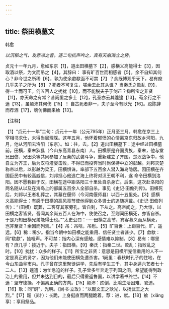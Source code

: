 ```yaml
---
---
---
```

title: 祭田横墓文
---



韩愈

*以沉郁之气，发悲凉之音。逐二句抗声吟之，真有天崩海立之势。*

贞元十一年九月，愈如东京【1】，道出田横墓下【2】，感横义高能得士【3】，因取酒以祭，为文而吊之【4】，其辞曰：
事有旷百世而相感者【5】，余不自知其何心？非今世之所稀【6】，孰为使余歔欷面不可禁【7】？余既博观乎天下，曷有庶几乎夫子之所为【8】？死者不可复生，嗟余去此其从谁？
当秦氏之败乱【9】，得一士而可王。何五百人之扰扰【10】，而不能脱夫子于剑芒？抑所宝之非贤【11】，亦天命之有常？昔阙里之多士【12】，孔圣亦云其遑遑【13】。苟余行之不迷【13】，虽颠沛其何伤【15】！
自古死者非一，夫子至今有耿光【16】。跽陈辞而荐酒【17】，魂仿佛而来飨【13】。

【注释】

【1】“贞元十一年”二句：贞元十一年（公元795年）正月至三月，韩愈在京三上宰相书求仕，未得当局理睬。这年五月，他怀着郁愤的心情离京东归故乡河阳，九月，他从河阳去洛阳（东京）。如：往，去。【2】道出田横墓下：途中经过田横墓前。田横，秦末狄县（今山东高青县东南）人。田横原是齐国贵族，秦末，他与堂兄田儋、兄田荣等共同参加了反秦的武装斗争，重新建立了齐国。楚汉战争中，他自立为齐王，后为汉将灌婴击败，不得已而投奔当时尚保持中立的彭越。刘邦灭楚称帝以后，以彭越为梁王。田横惧诛，率部下五百余人潜入海岛隐居。因田横在齐国臣民中有较高威信，刘邦担心他逃亡海上终将对汉王朝不利，遂
命令田横到洛阳。因不愿称臣于汉，田横在途中距洛阳三十里处自杀身亡。后来，这次赴洛阳的两名随从以及在海岛上的部属五百余人全部自杀。事见《史记·田儋列传》。田横死后，刘邦以王者礼葬之，其墓在偃师（今河南偃师县）以西十五里处。【3】感横义高能得士：有感于田横的高风亮节使他得到众多贤士的追随拥戴。《史记·田儋列传》：“（田横）既葬，二客穿其冢旁孔，皆自刭，下从之。高帝闻之，乃大惊，以田横之客皆贤，吾闻其余尚五百人在海中，使使召之，至则闻田横死，亦皆自杀。于是乃知田横兄弟能得士也。”“太史公曰：······田横之高节，宾客慕义而从横死，岂非至贤？余因而列焉。”【4】吊：吊唁，吊慰。【5】旷百世：上距百代。旷，遥远。【6】稀：稀少。指当今朝中如田横之能重用、信任贤士者甚少。【7】歔欷：同“欷歔”，抽噎声。不可禁：指内心深有感触，感情难以抑制。【8】曷有：哪里有？庶几乎：接近于。夫子：指田横。【9】秦氏：指秦二世。败乱：指败乱之时。【10】扰扰：众多的样子。【11】所宝之非贤：意思是田横所宠信重用的人不一定是真正的贤才，因为他们未能使田横免遭杀害。1阙里：春秋时孔子的住地，在今山东曲阜市内。孔子曾在这里聚徒讲学，先后有学生三千，其中身遁六艺者七十二人。【13】遑遣：匆忙急迫的样子。孔子曾多年奔走于列国之间，希望能得到政治上的重用，但并未达到目的，最后只得重返鲁国，以讲学著书终世。【14】不迷：坚守德操，不偏离正确的方向。【15】颠沛：跌倒，比喻生活困难、窘迫。
【16】耿：同“炯”，光明。《尚书·立玫》：“以觐文王之耿光，以扬武王之大烈。”【17】跽（jì计）：长跪，上身挺直而两腿跪着。荐：进，献。【18】飨（xiǎng享）：享用祭品。